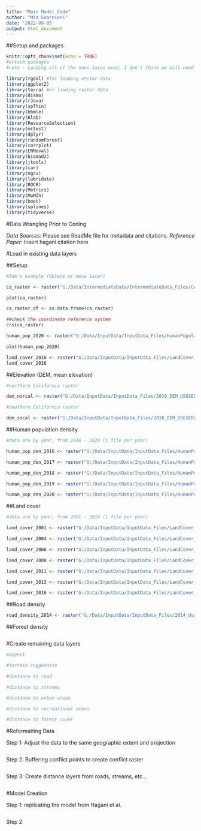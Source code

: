 ```yaml
---
title: "Main Model Code"
author: "Mia Guarnieri"
date: '2022-09-05'
output: html_document
---
```


##Setup and packages

```r
knitr::opts_chunk$set(echo = TRUE)
#attach packages
#note - Loading all of the ones Jason used, I don't think we will need all of them 

library(rgdal) #for loading vector data 
library(ggplot2)
library(terra) #or loading raster data
library(dismo)
library(rJava)
library(spThin)
library(bbmle)
library(Rlab)
library(ResourceSelection)
library(mctest)
library(dplyr)
library(randomForest)
library(corrplot)
library(ENMeval)
library(biomod2)
library(jtools)
library(car)
library(mgcv)
library(lubridate)
library(ROCR)
library(Metrics)
library(MuMIn)
library(boot)
library(splines)
library(tidyverse)


```

#Data Wrangling Prior to Coding

*Data Sources*: Please see ReadMe file for metadata and citations.
*Reference Paper*: Insert hagani citation here

#Load in existing data layers

##Setup

```r
#Sam's example (delete or move later)

ca_raster <- raster("G:/Data/IntermediateData/IntermediateData_Files/CARaster_Tiger_Reclassed/CARaster_Tiger_Reclassed.img")

plot(ca_raster)

ca_raster_df <- as.data.frame(ca_raster)

##check the coordinate reference system 
crs(ca_raster)

human_pop_2020 <- raster("G:/Data/InputData/InputData_Files/HumanPopulationDensity_LandScan/2020_HumanPopulationDensity_LandScan/2020_HumanPopulationDensity_LandScan_colorized.tif")

plot(human_pop_2020)

land_cover_2016 <- raster("G:/Data/InputData/InputData_Files/LandCover_NLCD/2016_LandCover_NLCD/nlcd_2016_land_cover_l48_20210604.img")
land_cover_2016

```

##Elevation (DEM, mean elevation)
```r

#northern California raster

dem_norcal <- raster("G:/Data/InputData/InputData_Files/2010_DEM_USGSEROS_Norcal/30n150w_20101117_gmted_mea300.tif")

#southern California raster

dem_socal <- raster("G:/Data/InputData/InputData_Files/2010_DEM_USGSEROS_Socal/30n120w_20101117_gmted_mea300.tif")
```

##Human population density

```r
#data are by year, from 2016 - 2020 (1 file per year)

human_pop_den_2016 <- raster("G:/Data/InputData/InputData_Files/HumanPopulationDensity_LandScan/2016_HumanPopulationDensity_LandScan/2016_HumanPopulationDensity_LandScan.tif")

human_pop_den_2017 <- raster("G:/Data/InputData/InputData_Files/HumanPopulationDensity_LandScan/2017_HumanPopulationDensity_LandScan/2017_HumanPopulationDensity_LandScan_colorized.tif")

human_pop_den_2018 <- raster("G:/Data/InputData/InputData_Files/HumanPopulationDensity_LandScan/2018_HumanPopulationDensity_LandScan/2018_HumanPopulationDensity_LandScan_colorized.tif")

human_pop_den_2019 <- raster("G:/Data/InputData/InputData_Files/HumanPopulationDensity_LandScan/2019_HumanPopulationDensity_LandScan/2019_HumanPopulationDensity_LandScan_colorized.tif")

human_pop_den_2020 <- raster("G:/Data/InputData/InputData_Files/HumanPopulationDensity_LandScan/2020_HumanPopulationDensity_LandScan/2020_HumanPopulationDensity_LandScan_colorized.tif")
```

##Land cover

```r
#data are by year, from 2001 - 2016 (1 file per year)

land_cover_2001 <- raster("G:/Data/InputData/InputData_Files/LandCover_NLCD/2001_LandCover_NLCD/2001_LandCover_NLCD.img")

land_cover_2004 <- raster("G:/Data/InputData/InputData_Files/LandCover_NLCD/2004_LandCover_NLCD/nlcd_2004_land_cover_l48_20210604.img.img")

land_cover_2006 <- raster("G:/Data/InputData/InputData_Files/LandCover_NLCD/2006_LandCover_NLCD/nlcd_2006_land_cover_l48_20210604.img")

land_cover_2008 <- raster("G:/Data/InputData/InputData_Files/LandCover_NLCD/2008_LandCover_NLCD/nlcd_2008_land_cover_l48_20210604.img")

land_cover_2011 <- raster("G:/Data/InputData/InputData_Files/LandCover_NLCD/2011_LandCover_NLCD/nlcd_2011_land_cover_l48_20210604.img")

land_cover_2013 <- raster("G:/Data/InputData/InputData_Files/LandCover_NLCD/2013_LandCover_NLCD/nlcd_2013_land_cover_l48_20210604.img")

land_cover_2016 <- raster("G:/Data/InputData/InputData_Files/LandCover_NLCD/2016_LandCover_NLCD/nlcd_2016_land_cover_l48_20210604.img")

```

##Road density

```r
road_density_2014 <- raster("G:/Data/InputData/InputData_Files/2014_UsaRoadDensity_ESRI/2014_UsaRoadDensity_ESRI.tif")
```

##Forest density

```r

```


#Create remaining data layers

```r
#aspect

#terrain ruggedness

#distance to road

#distance to streams

#distance to urban areas

#distance to recreational areas

#distance to forest cover

```


#Reformatting Data

Step 1: Adjust the data to the same geographic extent and projection
```r


```


Step 2: Buffering conflict points to create conflict raster
```r

```

Step 3: Create distance layers from roads, streams, etc...
```r

```


#Model Creation

Step 1: replicating the model from Hagani et al.
```r

```

Step 2
```r

```

